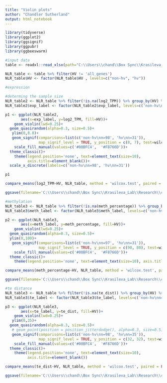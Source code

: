 ```yaml
---
title: "Violin plots"
author: "Chandler Sutherland"
output: html_notebook
---
```


```r
library(tidyverse)
library(ggplot2)
library(ggsignif)
library(ggpubr)
library(ggbeeswarm)
```

```r
#input data 
table <- readxl::read_xlsx(path="C:\\Users\\chand\\Box Sync\\Krasileva_Lab\\Research\\chandler\\Krasileva Lab\\E14\\all_gene_table.xlsx")

NLR_table <- table %>% filter(HV != 'all_genes')
NLR_table$HV <- factor(NLR_table$HV , levels=c("non-hv", "hv"))
```

```r
#expression

#determing the sample size 
NLR_table2 <- NLR_table %>% filter(!is.na(log2_TPM)) %>% group_by(HV) %>% mutate(n_exp = n()) %>% mutate(exp_label = paste(HV, n_exp, sep="\nn="))
NLR_table2$exp_label <- factor(NLR_table2$exp_label, levels=c('non-hv\nn=98', 'hv\nn=31'))

p1 <- ggplot(NLR_table2,
       aes(x=exp_label, y=log2_TPM, fill=HV))+
    geom_violin(lwd=0.25)+
  geom_quasirandom(alpha=0.3, size=0.5)+
   ylim(0,8.8)+
   geom_signif(comparisons=list(c('non-hv\nn=98', 'hv\nn=31')), 
               map_signif_level = TRUE, y_position = c(8, 7), test=wilcox.test, textsize=2, size=0.25)+
    scale_fill_manual(values=c('#00BFC4',  '#F8766D'))+
  theme_classic()+
    theme(legend.position='none', text=element_text(size=10), 
          axis.title=element_blank())+
  scale_x_discrete(labels=c('non-hv\nn=98', 'hv\nn=31'))

p1

compare_means(log2_TPM~HV, NLR_table, method = 'wilcox.test', paired = FALSE)

ggsave(filename='C:\\Users\\chand\\Box Sync\\Krasileva_Lab\\Research\\chandler\\Krasileva Lab\\E14\\e14_R\\final_figures\\tpm.png', plot=p1, dpi='retina', width=2, height=1.5)
```

```r
#methylation
NLR_table3 <- NLR_table %>% filter(!is.na(meth_percentage)) %>% group_by(HV) %>% mutate(n_meth = n()) %>% mutate(meth_label = paste0(HV,"\n", "n=",n_meth))
NLR_table3$meth_label <- factor(NLR_table3$meth_label, levels=c('non-hv\nn=97', 'hv\nn=31'))

p2 <- ggplot(NLR_table3,
       aes(x=meth_label, y=meth_percentage, fill=HV))+
    geom_violin(lwd=0.25)+
  geom_quasirandom(alpha=0.3, size=0.5)+
  ylim(0,100)+
   geom_signif(comparisons=list(c('non-hv\nn=97', 'hv\nn=31')), 
               map_signif_level = TRUE, y_position = c(90, 80), test=wilcox.test, textsize=2, size=0.25)+
    scale_fill_manual(values=c('#00BFC4',  '#F8766D'))+
  theme_classic()+
    theme(legend.position='none', text=element_text(size=10), axis.title=element_blank())

compare_means(meth_percentage~HV, NLR_table, method = 'wilcox.test', paired = FALSE)

ggsave(filename='C:\\Users\\chand\\Box Sync\\Krasileva_Lab\\Research\\chandler\\Krasileva Lab\\E14\\e14_R\\final_figures\\per_meth.png', plot=p2, dpi='retina', width=2, height=1.5)
```

```r
#te distance 
NLR_table3 <- NLR_table %>% filter(!is.na(te_dist)) %>% group_by(HV) %>% mutate(n_te = n()) %>% mutate(te_label = paste0(HV,"\n", "n=",n_te))
NLR_table3$te_label <- factor(NLR_table3$te_label, levels=c('non-hv\nn=98', 'hv\nn=35'))

p3 <- ggplot(NLR_table3,
       aes(x=te_label, y=te_dist, fill=HV))+
    geom_violin(lwd=0.25)+
   ylim(0,35)+
  geom_quasirandom(alpha=0.3, size=0.5)+
   # geom_point(position = position_jitterdodge(), alpha=0.3, size=0.5)+
   geom_signif(comparisons=list(c('non-hv\nn=98', 'hv\nn=35')), 
               map_signif_level = TRUE, y_position = c(32, 32), test=wilcox.test, textsize=2, size=0.25)+
    scale_fill_manual(values=c('#00BFC4',  '#F8766D'))+
  theme_classic()+
    theme(legend.position='none', text=element_text(size=10), 
          axis.title=element_blank())

compare_means(te_dist~HV, NLR_table, method = 'wilcox.test', paired = FALSE)

ggsave(filename='C:\\Users\\chand\\Box Sync\\Krasileva_Lab\\Research\\chandler\\Krasileva Lab\\E14\\e14_R\\final_figures\\te.png', plot=p3, dpi='retina', width=2, height=1.5)
```

